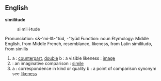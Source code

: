 ==English==

'''similitude'''
:si·mil·i·tude 
Pronunciation: s&-'mi-l&-"tüd, -"tyüd
Function: noun
Etymology: Middle English, from Middle French, resemblance, likeness, from Latin similitudo, from similis
# a : [[counterpart]], [[double]] b : a visible likeness : [[image]]
# : an imaginative comparison : [[simile]]
# a : correspondence in kind or quality b : a point of comparison synonym see [[likeness]]